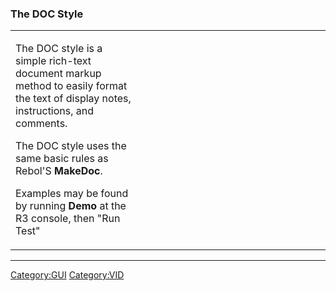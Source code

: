 ===The DOC Style===
<TABLE WIDTH=100% CELLPADDING=10 CELLSPACING=10><TR><TD WIDTH=40% VALIGN=TOP>
The DOC style is  a simple rich-text document markup method to easily format
the text of display notes, instructions, and comments.

The DOC style uses the same basic rules as Rebol'S '''MakeDoc'''.

Examples may be found by running '''Demo''' at the R3 console, then "Run Test"
</TD><TD VALIGN=TOP>

</TD></TR></TABLE>



----
{{Template:Scripting_with_VID_TOC}}
[[Category:GUI]]
[[Category:VID]]